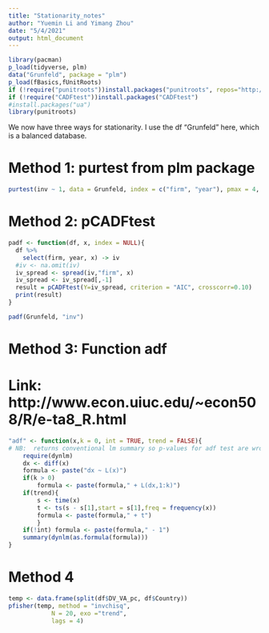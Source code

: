 ```yaml
---
title: "Stationarity_notes"
author: "Yuemin Li and Yimang Zhou"
date: "5/4/2021"
output: html_document
---
```

```r
library(pacman)
p_load(tidyverse, plm)
data("Grunfeld", package = "plm")
p_load(fBasics,fUnitRoots)
if (!require("punitroots"))install.packages("punitroots", repos="http://R-Forge.R-project.org")
if (!require("CADFtest"))install.packages("CADFtest")
#install.packages("ua")
library(punitroots)
```

We now have three ways for stationarity. I use the df "Grunfeld" here, which is a balanced database.

# Method 1: purtest from plm package
```r
purtest(inv ~ 1, data = Grunfeld, index = c("firm", "year"), pmax = 4, test = "madwu", lag ="AIC")
```

# Method 2: pCADFtest

```r
padf <- function(df, x, index = NULL){
  df %>%
    select(firm, year, x) -> iv
  #iv <- na.omit(iv)
  iv_spread <- spread(iv,"firm", x)
  iv_spread <- iv_spread[,-1]
  result = pCADFtest(Y=iv_spread, criterion = "AIC", crosscorr=0.10)
  print(result)
}
```

```r
padf(Grunfeld, "inv")
```

# Method 3: Function adf
# Link: http://www.econ.uiuc.edu/~econ508/R/e-ta8_R.html

```r
"adf" <- function(x,k = 0, int = TRUE, trend = FALSE){
# NB:  returns conventional lm summary so p-values for adf test are wrong!
    require(dynlm)
    dx <- diff(x)
    formula <- paste("dx ~ L(x)")
    if(k > 0)
        formula <- paste(formula," + L(dx,1:k)")
    if(trend){
        s <- time(x)
        t <- ts(s - s[1],start = s[1],freq = frequency(x))
        formula <- paste(formula," + t")
        }
    if(!int) formula <- paste(formula," - 1")
    summary(dynlm(as.formula(formula)))
}
```

# Method 4

```r
temp <- data.frame(split(df$DV_VA_pc, df$Country))
pfisher(temp, method = "invchisq", 
            N = 20, exo ="trend", 
            lags = 4)
```